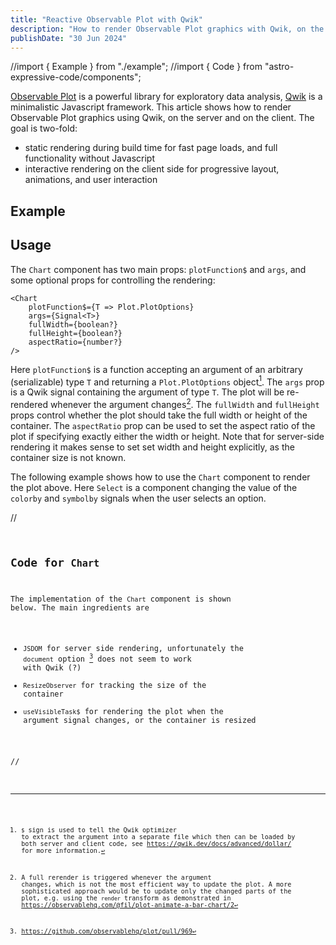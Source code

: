 ```yaml
---
title: "Reactive Observable Plot with Qwik"
description: "How to render Observable Plot graphics with Qwik, on the server and on the client."
publishDate: "30 Jun 2024"
---
```


//import { Example } from "./example";
//import { Code } from "astro-expressive-code/components";

[Observable Plot](https://observablehq.com/@observablehq/plot) is a powerful library for exploratory data analysis, [Qwik](https://qwik.dev) is a minimalistic Javascript framework. This article shows how to render Observable Plot graphics using Qwik, on the server and on the client. The goal is two-fold:

- static rendering during build time for fast page loads, and full functionality without Javascript
- interactive rendering on the client side for progressive layout, animations, and user interaction

## Example

<Example />

## Usage

The `Chart` component has two main props: `plotFunction$` and `args`, and some optional props for controlling the rendering:

```
<Chart
    plotFunction$={T => Plot.PlotOptions}
    args={Signal<T>}
    fullWidth={boolean?}
    fullHeight={boolean?}
    aspectRatio={number?}
/>
```

Here `plotFunction$` is a function accepting an argument of an arbitrary (serializable) type `T` and returning a `Plot.PlotOptions` object[^1]. The `args` prop is a Qwik signal containing the argument of type `T`. The plot will be re-rendered whenever the argument changes[^2]. The `fullWidth` and `fullHeight` props control whether the plot should take the full width or height of the container. The `aspectRatio` prop can be used to set the aspect ratio of the plot if specifying exactly either the width or height. Note that for server-side rendering it makes sense to set set width and height explicitly, as the container size is not known.

The following example shows how to use the `Chart` component to render the plot above. Here `Select` is a component changing the value of the `colorby` and `symbolby` signals when the user selects an option.

//<Code code={exampleCode} lang="tsx" title="example.tsx" />

## Code for `Chart`

The implementation of the `Chart` component is shown below. The main ingredients are

- `JSDOM` for server side rendering, unfortunately the `document` option [^3] does not seem to work with Qwik (?)
- `ResizeObserver` for tracking the size of the container
- `useVisibleTask$` for rendering the plot when the argument signal changes, or the container is resized

//<Code code={chartCode} lang="tsx" title="plot.tsx" />

[^1]: `$` sign is used to tell the Qwik optimizer to extract the argument into a separate file which then can be loaded by both server and client code, see https://qwik.dev/docs/advanced/dollar/ for more information.

[^2]: A full rerender is triggered whenever the argument changes, which is not the most efficient way to update the plot. A more sophisticated approach would be to update only the changed parts of the plot, e.g. using the `render` transform as demonstrated in https://observablehq.com/@fil/plot-animate-a-bar-chart/2

[^3]: https://github.com/observablehq/plot/pull/969
